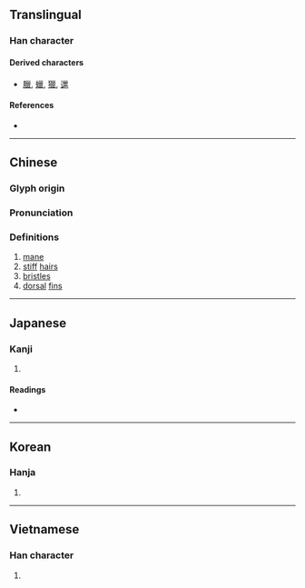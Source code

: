 {{also|鬣}}
{{character info/new}}
==Translingual==

===Han character===
{{Han char|rn=47|rad=巛|as=12|sn=15|four=|canj=VVWKV|ids=}}

====Derived characters====
* [[臘]], [[蠟]], [[獵]], [[邋]]

====References====
* {{Han ref|kx=0324.220|dkj=08702|dj=0625.160|hdz=21098.180|uh=5DE4|ud=24036}}

----

==Chinese==
{{zh-forms}}

===Glyph origin===
{{Han etym}}

===Pronunciation===
{{zh-pron
|m=liè
|c=lip6
|mc=y
|oc=y
|ma=
|cat=n
}}

===Definitions===
{{zh-hanzi}}

# [[mane]]
# [[stiff]] [[hair]]s
# [[bristle]]s
# [[dorsal]] [[fin]]s

----

==Japanese==

===Kanji===
{{ja-kanji|grade=9|rs=巛12}}

# {{defn|lang=ja|sort=巛12}}

====Readings====
* {{ja-readings|on=[[りょう]] (ryou)|kun=[[たてがみ]] (tategami), [[もと]] (moto)}}

----

==Korean==

===Hanja===
{{ko-hanja|hangeul=[[렵]]>[[엽]]|eumhun=|rv=ryeop>yeop|mr=ryŏp>yŏp|y=lyep>yep}}

# {{defn|lang=ko|sort=巛12}}

----

==Vietnamese==

===Han character===
{{vi-readings|rs=巛12| hanviet = liệp}}

# {{defn|lang=vi|sort=巛12}}